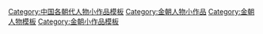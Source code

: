 [[Category:中国各朝代人物小作品模板|Category:中国各朝代人物小作品模板]]
[[Category:金朝人物小作品|Category:金朝人物小作品]]
[[Category:金朝人物模板|Category:金朝人物模板]]
[[Category:金朝小作品模板|Category:金朝小作品模板]]